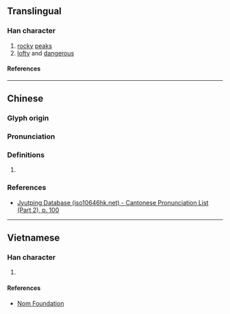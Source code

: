 {{character info}}
==Translingual==

===Han character===
{{Han char|rn=46|rad=山|as=08|sn=11|four=|canj=UYOJ,XUYOJ|ids=⿰山卒}}

# [[rocky]] [[peak]]s
# [[lofty]] and [[dangerous]]

====References====
{{Han ref|kx=0315.151|dkj=08176|hdz=10782.080|uh=5D2A}}

----

==Chinese==
{{zh-forms|alt=崒}}

===Glyph origin===
{{Han etym}}

===Pronunciation===
{{zh-pron
|m=zú
|m-s=
|c=zyut6,zeot1
|c-t=
|g=
|h=pfs=
|j=
|mb=
|md=
|mn=
|mn-t=
|w=
|x=
|mc=y
|oc=y
|cat=
}}

===Definitions===
{{zh-hanzi}}

# {{rfdef|zh}}

===References===
* [http://www.iso10646hk.net/jp/document/download.jsp Jyutping Database (iso10646hk.net) - Cantonese Pronunciation List (Part 2), p. 100]

----

==Vietnamese==

===Han character===
{{vi-readings|rs=山08|reading=tốt}}

# {{rfdef|vi|sort=山08}}

====References====
* [http://nomfoundation.org/common/nom_details.php?codepoint=5d2a Nom Foundation]